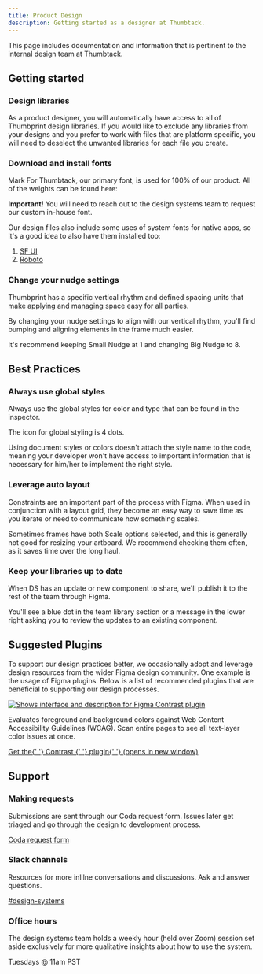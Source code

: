 ```yaml
---
title: Product Design
description: Getting started as a designer at Thumbtack.
---
```



<Alert type="note" title="Note">
    This page includes documentation and information that is pertinent to the internal design team
    at Thumbtack.
</Alert>

## Getting started

### Design libraries

As a product designer, you will automatically have access to all of Thumbprint design libraries. If you would like to exclude any libraries from your designs and you prefer to work with files that are platform specific, you will need to deselect the unwanted libraries for each file you create.

### Download and install fonts

Mark For Thumbtack, our primary font, is used for 100% of our product. All of the weights can be found here:

**Important!** You will need to reach out to the design systems team to request our custom in-house font.

Our design files also include some uses of system fonts for native apps, so it's a good idea to also have them installed too:

1. [SF UI](https://developer.apple.com/fonts/)
2. [Roboto](https://fonts.google.com/specimen/Roboto)

### Change your nudge settings

Thumbprint has a specific vertical rhythm and defined spacing units that make applying and managing space easy for all parties.

By changing your nudge settings to align with our vertical rhythm, you'll find bumping and aligning elements in the frame much easier.

It's recommend keeping Small Nudge at 1 and changing Big Nudge to 8.

## Best Practices

### Always use global styles

Always use the global styles for color and type that can be found in the inspector.

The icon for global styling is 4 dots.

Using document styles or colors doesn't attach the style name to the code, meaning your developer won't have access to important information that is necessary for him/her to implement the right style.

### Leverage auto layout

Constraints are an important part of the process with Figma. When used in conjunction with a layout grid, they become an easy way to save time as you iterate or need to communicate how something scales.

Sometimes frames have both Scale options selected, and this is generally not good for resizing your artboard. We recommend checking them often, as it saves time over the long haul.

### Keep your libraries up to date

When DS has an update or new component to share, we'll publish it to the rest of the team through Figma.

You'll see a blue dot in the team library section or a message in the lower right asking you to review the updates to an existing component.

## Suggested Plugins

To support our design practices better, we occasionally adopt and leverage design resources from the wider Figma design community. One example is the usage of Figma plugins. Below is a list of recommended plugins that are beneficial to supporting our design processes.

<div className="flex pt4">
    <div>
        <a href="https://www.figma.com/community/plugin/748533339900865323" target="_blank">
            <img src="./plugin-contrast.png" alt="Shows interface and description for Figma Contrast plugin" />
        </a>
    </div>
    <div className="pl4">
        <Title size={4} headingLevel={3} className="mt0 pb1">
            Contrast
        </Title>
        <p className="black-300">
            Evaluates foreground and background colors against Web Content Accessibility Guidelines (WCAG). Scan entire pages to see all text-layer color issues at once.
        </p>
        <div>
            <a href="https://www.figma.com/community/plugin/748533339900865323" target="_blank">
                Get the{' '}
                <span className="visually-hidden">
                    Contrast
                </span>{' '} plugin{' '}
                <span className="visually-hidden">
                    (opens in new window)
                </span>
            </a>
        </div>
    </div>

</div>

## Support

### Making requests

Submissions are sent through our Coda request form. Issues later get triaged and go through the design to development process.

[Coda request form](https://coda.io/form/Thumbprint-Request-Form_d956rC5_SYe)

### Slack channels

Resources for more inlilne conversations and discussions. Ask and answer questions.

[#design-systems](https://thumbtack.slack.com/archives/C7FLM0ZGU)

### Office hours

The design systems team holds a weekly hour (held over Zoom) session set aside exclusively for more qualitative insights about how to use the system.

Tuesdays @ 11am PST
